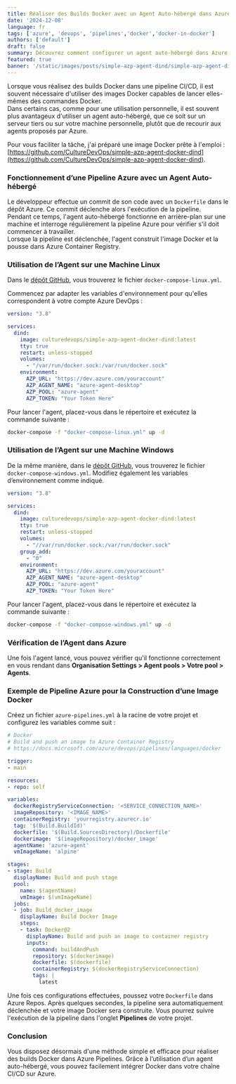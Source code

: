 ```yaml
---
title: Réaliser des Builds Docker avec un Agent Auto-hébergé dans Azure Pipelines
date: '2024-12-08'
language: fr
tags: ['azure', 'devops', 'pipelines','docker','docker-in-docker']
authors: ['default']
draft: false
summary: Découvrez comment configurer un agent auto-hébergé dans Azure Pipelines pour automatiser la construction d'images Docker et leur déploiement sur Azure Container Registry.
featured: true
banner: '/static/images/posts/simple-azp-agent-dind/simple-azp-agent-dind-banner.png'
---
```


<FancyBoxImage 
  src="/static/images/posts/simple-azp-agent-dind/simple-azp-agent-dind.png" 
  alt="Banner" 
  width={2912}
  height={1632}
/>

Lorsque vous réalisez des builds Docker dans une pipeline CI/CD, il est souvent nécessaire d'utiliser des images Docker capables de lancer elles-mêmes des commandes Docker.  
Dans certains cas, comme pour une utilisation personnelle, il est souvent plus avantageux d'utiliser un agent auto-hébergé, que ce soit sur un serveur tiers ou sur votre machine personnelle, plutôt que de recourir aux agents proposés par Azure.

Pour vous faciliter la tâche, j'ai préparé une image Docker prête à l'emploi : [https://github.com/CultureDevOps/simple-azp-agent-docker-dind](https://github.com/CultureDevOps/simple-azp-agent-docker-dind).

### Fonctionnement d’une Pipeline Azure avec un Agent Auto-hébergé

<FancyBoxImage 
  src="/static/images/posts/simple-azp-agent-dind/AZP+Agent-fr.drawio.png" 
  alt="Pipeline Azure" 
  width={874}
  height={789}
  priority
  loading="eager"    
/>

Le développeur effectue un commit de son code avec un `Dockerfile` dans le dépôt Azure. Ce commit déclenche alors l'exécution de la pipeline.  
Pendant ce temps, l'agent auto-hébergé fonctionne en arrière-plan sur une machine et interroge régulièrement la pipeline Azure pour vérifier s'il doit commencer à travailler.  
Lorsque la pipeline est déclenchée, l'agent construit l'image Docker et la pousse dans Azure Container Registry.

### Utilisation de l’Agent sur une Machine Linux

Dans le [dépôt GitHub](https://github.com/CultureDevOps/simple-azp-agent-docker-dind), vous trouverez le fichier `docker-compose-linux.yml`.  

Commencez par adapter les variables d'environnement pour qu'elles correspondent à votre compte Azure DevOps :  

```yml:docker-compose-linux.yml
version: "3.8"

services:  
  dind:  
    image: culturedevops/simple-azp-agent-docker-dind:latest  
    tty: true  
    restart: unless-stopped  
    volumes:  
      - "/var/run/docker.sock:/var/run/docker.sock"  
    environment:  
      AZP_URL: "https://dev.azure.com/youraccount"  
      AZP_AGENT_NAME: "azure-agent-desktop"  
      AZP_POOL: "azure-agent"  
      AZP_TOKEN: "Your Token Here"  
```

Pour lancer l'agent, placez-vous dans le répertoire et exécutez la commande suivante :  
```sh
docker-compose -f "docker-compose-linux.yml" up -d
```

### Utilisation de l’Agent sur une Machine Windows

De la même manière, dans le [dépôt GitHub](https://github.com/CultureDevOps/simple-azp-agent-docker-dind), vous trouverez le fichier `docker-compose-windows.yml`. Modifiez également les variables d’environnement comme indiqué.

```yml:docker-compose-windows.yml 
version: "3.8"

services:  
  dind:  
    image: culturedevops/simple-azp-agent-docker-dind:latest  
    tty: true  
    restart: unless-stopped  
    volumes:  
      - "//var/run/docker.sock:/var/run/docker.sock"  
    group_add:  
      - "0"  
    environment:  
      AZP_URL: "https://dev.azure.com/youraccount"  
      AZP_AGENT_NAME: "azure-agent-desktop"  
      AZP_POOL: "azure-agent"  
      AZP_TOKEN: "Your Token Here"  
```

Pour lancer l'agent, placez-vous dans le répertoire et exécutez la commande suivante :  
```sh
docker-compose -f "docker-compose-windows.yml" up -d
```

### Vérification de l’Agent dans Azure

Une fois l'agent lancé, vous pouvez vérifier qu'il fonctionne correctement en vous rendant dans **Organisation Settings > Agent pools > Votre pool > Agents**.

<FancyBoxImage 
  src="/static/images/posts/simple-azp-agent-dind/azure-agent.png" 
  alt="Azure Agent" 
  width={1224}
  height={804}  
/>

### Exemple de Pipeline Azure pour la Construction d’une Image Docker

Créez un fichier `azure-pipelines.yml` à la racine de votre projet et configurez les variables comme suit :  

```yml:azure-pipelines.yml 
# Docker  
# Build and push an image to Azure Container Registry  
# https://docs.microsoft.com/azure/devops/pipelines/languages/docker

trigger:  
- main

resources:  
- repo: self

variables:  
  dockerRegistryServiceConnection: '<SERVICE_CONNECTION_NAME>'  
  imageRepository: '<IMAGE_NAME>'  
  containerRegistry: 'yourregistry.azurecr.io'  
  tag: '$(Build.BuildId)'
  dockerfile: '$(Build.SourcesDirectory)/Dockerfile'
  dockerimage: '$(imageRepository)/docker_image'
  agentName: 'azure-agent'
  vmImageName: 'alpine'

stages:  
- stage: Build  
  displayName: Build and push stage  
  pool:  
    name: $(agentName)
    vmImage: $(vmImageName)    
  jobs:  
  - job: Build_docker_image  
    displayName: Build Docker Image  
    steps:  
    - task: Docker@2  
      displayName: Build and push an image to container registry  
      inputs:  
        command: buildAndPush  
        repository: $(dockerimage)
        dockerfile: $(dockerfile)
        containerRegistry: $(dockerRegistryServiceConnection)  
        tags: |  
          latest
```

Une fois ces configurations effectuées, poussez votre `Dockerfile` dans Azure Repos. Après quelques secondes, la pipeline sera automatiquement déclenchée et votre image Docker sera construite. Vous pourrez suivre l'exécution de la pipeline dans l'onglet **Pipelines** de votre projet.

### Conclusion

Vous disposez désormais d'une méthode simple et efficace pour réaliser des builds Docker dans Azure Pipelines. Grâce à l’utilisation d’un agent auto-hébergé, vous pouvez facilement intégrer Docker dans votre chaîne CI/CD sur Azure.

<FancyBoxImage 
  src="/static/images/posts/simple-azp-agent-dind/build_success.png" 
  alt="Build Success" 
  width={1223}
  height={475}    
/>
